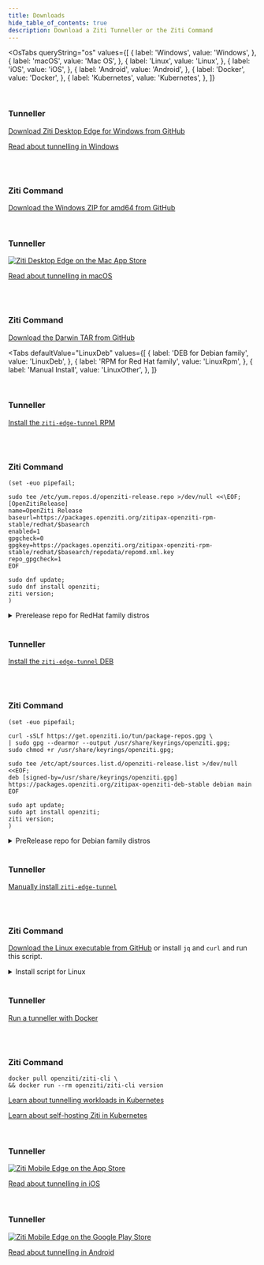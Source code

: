 ```yaml
---
title: Downloads
hide_table_of_contents: true
description: Download a Ziti Tunneller or the Ziti Command
---
```



<!-- the 'value' must match the osName detected by the OsTabs component -->

<OsTabs
  queryString="os"
  values={[
    { label: 'Windows', value: 'Windows', },
    { label: 'macOS', value: 'Mac OS', },
    { label: 'Linux', value: 'Linux', },
    { label: 'iOS', value: 'iOS', },
    { label: 'Android', value: 'Android', },
    { label: 'Docker', value: 'Docker', },
    { label: 'Kubernetes', value: 'Kubernetes', },
  ]}
>

<TabItem value="Windows">

<br/>

### Tunneller

[Download Ziti Desktop Edge for Windows from GitHub](https://github.com/openziti/desktop-edge-win/releases/latest)

[Read about tunnelling in Windows](/reference/tunnelers/02-windows.md)

<br/><br/>

### Ziti Command
    
[Download the Windows ZIP for amd64 from GitHub](https://github.com/openziti/ziti/releases/latest)

</TabItem>

<TabItem value="Mac OS">

<br/>

### Tunneller

[![Ziti Desktop Edge on the Mac App Store](/img/Mac_App_Store_Badge.svg)](https://apps.apple.com/app/id1460484572)

[Read about tunnelling in macOS](/reference/tunnelers/04-macos.md)


<br/><br/>

### Ziti Command

[Download the Darwin TAR from GitHub](https://github.com/openziti/ziti/releases/latest)

</TabItem>

<!-- begin super-tab Linux -->
<TabItem value="Linux"> 

<!-- begin Linux sub-tabs -->
<Tabs
    defaultValue="LinuxDeb"
    values={[
        { label: 'DEB for Debian family', value: 'LinuxDeb', },
        { label: 'RPM for Red Hat family', value: 'LinuxRpm', },
        { label: 'Manual Install', value: 'LinuxOther', },
    ]}
>

<!-- begin sub-tab rpm -->
<TabItem value="LinuxRpm">

<br/>

### Tunneller

[Install the `ziti-edge-tunnel` RPM](/reference/tunnelers/linux/index.md#installing-the-rpm)

<br/><br/>

### Ziti Command

```text
(set -euo pipefail;

sudo tee /etc/yum.repos.d/openziti-release.repo >/dev/null <<\EOF;
[OpenZitiRelease]
name=OpenZiti Release
baseurl=https://packages.openziti.org/zitipax-openziti-rpm-stable/redhat/$basearch
enabled=1
gpgcheck=0
gpgkey=https://packages.openziti.org/zitipax-openziti-rpm-stable/redhat/$basearch/repodata/repomd.xml.key
repo_gpgcheck=1
EOF

sudo dnf update;
sudo dnf install openziti;
ziti version;
)
```

<Details>
<summary>Prerelease repo for RedHat family distros</summary>

```text
(set -euo pipefail;

sudo tee /etc/yum.repos.d/openziti-testing.repo >/dev/null <<\EOF;
[OpenZitiTesting]
name=OpenZiti Testing
baseurl=https://packages.openziti.org/zitipax-openziti-rpm-test/redhat/$basearch
enabled=1
gpgcheck=0
gpgkey=https://packages.openziti.org/zitipax-openziti-rpm-test/redhat/$basearch/repodata/repomd.xml.key
repo_gpgcheck=1
EOF

sudo dnf update;
sudo dnf install openziti;
ziti version;
)
```

</Details>

<!-- end sub-tab rpm -->
</TabItem>

<!-- begin sub-tab deb -->
<TabItem value="LinuxDeb">

<br/>

### Tunneller

[Install the `ziti-edge-tunnel` DEB](/reference/tunnelers/linux/index.md#installing-the-deb)

<br/><br/>

### Ziti Command

```text
(set -euo pipefail;

curl -sSLf https://get.openziti.io/tun/package-repos.gpg \
| sudo gpg --dearmor --output /usr/share/keyrings/openziti.gpg;
sudo chmod +r /usr/share/keyrings/openziti.gpg;

sudo tee /etc/apt/sources.list.d/openziti-release.list >/dev/null <<EOF;
deb [signed-by=/usr/share/keyrings/openziti.gpg] https://packages.openziti.org/zitipax-openziti-deb-stable debian main
EOF

sudo apt update;
sudo apt install openziti;
ziti version;
)
```

<Details>
<summary>PreRelease repo for Debian family distros</summary>

```text
(set -euo pipefail;

curl -sSLf https://get.openziti.io/tun/package-repos.gpg \
| sudo gpg --dearmor --output /usr/share/keyrings/openziti.gpg;
sudo chmod +r /usr/share/keyrings/openziti.gpg;

sudo tee /etc/apt/sources.list.d/openziti-testing.list >/dev/null <<EOF;
deb [signed-by=/usr/share/keyrings/openziti.gpg] https://packages.openziti.org/zitipax-openziti-deb-test debian main
EOF

sudo apt update;
sudo apt install openziti;
ziti version;
)
```

</Details>

<!-- end sub-tab deb -->

</TabItem>

<TabItem value="LinuxOther">

<br/>

### Tunneller

[Manually install `ziti-edge-tunnel`](/reference/tunnelers/linux/index.md#manual-installation)

<br/><br/>

### Ziti Command

[Download the Linux executable from GitHub](https://github.com/openziti/ziti/releases/latest) or install `jq` and `curl` and run this script.

<Details>
<summary>Install script for Linux</summary>

```text
(set -euo pipefail;

cd $(mktemp -d);

ZITI_VERSION=$(
  curl -sSf https://api.github.com/repos/openziti/ziti/releases/latest \
  | jq -r '.tag_name'
);

case $(uname -m) in
  x86_64)          GOXARCH=amd64 ;;
  aarch64|arm64)   GOXARCH=arm64 ;;
  armv7|armhf|arm) GOXARCH=arm   ;;
  *)               echo "ERROR: unknown arch '$(uname -m)'" >&2
                   exit 1        ;;
esac;

curl -sSfL \
  "https://github.com/openziti/ziti/releases/download/${ZITI_VERSION}/ziti-linux-${GOXARCH}-${ZITI_VERSION#v}.tar.gz" \
  | tar -xz -f -;

sudo install -o root -g root ./ziti /usr/local/bin/;
ziti version;
)
```

</Details>

<!-- end LinuxOther sub-tab -->
</TabItem>

<!-- end Linux sub-tabs -->

</Tabs>

<!-- end super-tab Linux -->
</TabItem>

<TabItem value="Docker">

<br/>

### Tunneller

[Run a tunneller with Docker](/reference/tunnelers/linux/container/readme.mdx)

<br/><br/>

### Ziti Command

```text
docker pull openziti/ziti-cli \
&& docker run --rm openziti/ziti-cli version 
```

</TabItem>

<TabItem value="Kubernetes">

[Learn about tunnelling workloads in Kubernetes](/guides/kubernetes/workload-tunneling/index.md)

[Learn about self-hosting Ziti in Kubernetes](/docs/category/hosting-openziti)

</TabItem>

<TabItem value="iOS">

<br/>

### Tunneller

[![Ziti Mobile Edge on the App Store](/img/App_Store_Badge.svg)](https://apps.apple.com/app/id1460484353)

[Read about tunnelling in iOS](/reference/tunnelers/05-_iOS.md)

</TabItem>

<TabItem value="Android">

<br/>

### Tunneller

[![Ziti Mobile Edge on the Google Play Store](/img/google-play-badge.svg)](https://play.google.com/store/apps/details?id=org.openziti.mobile)

[Read about tunnelling in Android](/reference/tunnelers/03-android.md)

</TabItem>

</OsTabs>
